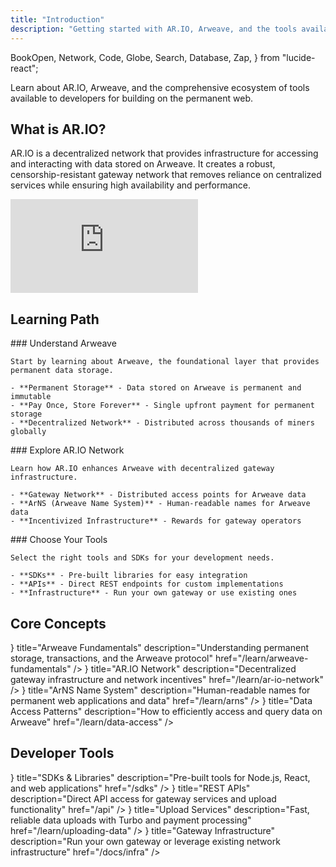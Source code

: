 ```yaml
---
title: "Introduction"
description: "Getting started with AR.IO, Arweave, and the tools available to developers"
---
```


  BookOpen,
  Network,
  Code,
  Globe,
  Search,
  Database,
  Zap,
} from "lucide-react";

Learn about AR.IO, Arweave, and the comprehensive ecosystem of tools available to developers for building on the permanent web.

## What is AR.IO?

AR.IO is a decentralized network that provides infrastructure for accessing and interacting with data stored on Arweave. It creates a robust, censorship-resistant gateway network that removes reliance on centralized services while ensuring high availability and performance.

<div className="flex flex-col items-left">
  <div className="w-full max-w-[760px] aspect-video">
    <iframe
      className="w-full h-full rounded-lg"
      src="https://www.youtube.com/embed/6HJc4_OYVMQ"
      title="What and Why AR.IO? | AR.IO 101"
      frameBorder="0"
      allow="accelerometer; autoplay; clipboard-write; encrypted-media; gyroscope; picture-in-picture; web-share"
      allowFullScreen
    ></iframe>
  </div>
</div>

## Learning Path

<Steps>
  <Step>
    ### Understand Arweave

    Start by learning about Arweave, the foundational layer that provides permanent data storage.

    - **Permanent Storage** - Data stored on Arweave is permanent and immutable
    - **Pay Once, Store Forever** - Single upfront payment for permanent storage
    - **Decentralized Network** - Distributed across thousands of miners globally

  </Step>
  <Step>
    ### Explore AR.IO Network

    Learn how AR.IO enhances Arweave with decentralized gateway infrastructure.

    - **Gateway Network** - Distributed access points for Arweave data
    - **ArNS (Arweave Name System)** - Human-readable names for Arweave data
    - **Incentivized Infrastructure** - Rewards for gateway operators

  </Step>
  <Step>
    ### Choose Your Tools

    Select the right tools and SDKs for your development needs.

    - **SDKs** - Pre-built libraries for easy integration
    - **APIs** - Direct REST endpoints for custom implementations
    - **Infrastructure** - Run your own gateway or use existing ones

  </Step>
</Steps>

## Core Concepts

<Cards>
  <Card
    icon={<Database />}
    title="Arweave Fundamentals"
    description="Understanding permanent storage, transactions, and the Arweave protocol"
    href="/learn/arweave-fundamentals"
  />
  <Card
    icon={<Network />}
    title="AR.IO Network"
    description="Decentralized gateway infrastructure and network incentives"
    href="/learn/ar-io-network"
  />
  <Card
    icon={<Globe />}
    title="ArNS Name System"
    description="Human-readable names for permanent web applications and data"
    href="/learn/arns"
  />
  <Card
    icon={<Search />}
    title="Data Access Patterns"
    description="How to efficiently access and query data on Arweave"
    href="/learn/data-access"
  />
</Cards>

## Developer Tools

<Cards>
  <Card
    icon={<Code />}
    title="SDKs & Libraries"
    description="Pre-built tools for Node.js, React, and web applications"
    href="/sdks"
  />
  <Card
    icon={<Network />}
    title="REST APIs"
    description="Direct API access for gateway services and upload functionality"
    href="/api"
  />
  <Card
    icon={<Zap />}
    title="Upload Services"
    description="Fast, reliable data uploads with Turbo and payment processing"
    href="/learn/uploading-data"
  />
  <Card
    icon={<Globe />}
    title="Gateway Infrastructure"
    description="Run your own gateway or leverage existing network infrastructure"
    href="/docs/infra"
  />
</Cards>
